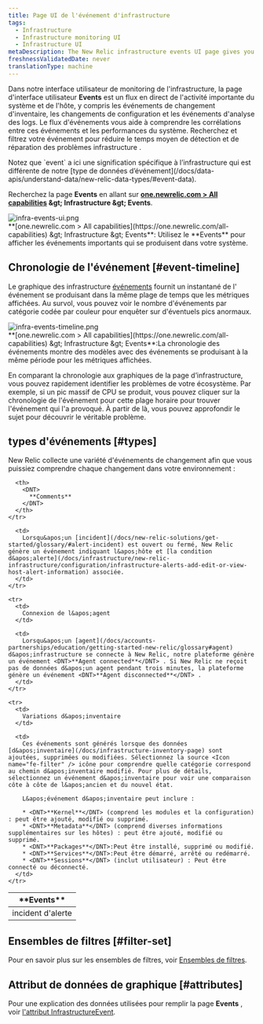 ```yaml
---
title: Page UI de l'événement d'infrastructure
tags:
  - Infrastructure
  - Infrastructure monitoring UI
  - Infrastructure UI
metaDescription: The New Relic infrastructure events UI page gives you a unified timeline of important changes and events in your architecture.
freshnessValidatedDate: never
translationType: machine
---
```


Dans notre interface utilisateur de monitoring de l&apos;infrastructure, la page d&apos;interface utilisateur <DNT>**Events**</DNT> est un flux en direct de l&apos;activité importante du système et de l&apos;hôte, y compris les événements de changement d&apos;inventaire, les changements de configuration et les événements d&apos;analyse des logs. Le flux d&apos;événements vous aide à comprendre les corrélations entre ces événements et les performances du système. Recherchez et filtrez votre événement pour réduire le temps moyen de détection et de réparation des problèmes infrastructure .

<Callout variant="tip">
  Notez que `event` a ici une signification spécifique à l’infrastructure qui est différente de notre [type de données d’événement](/docs/data-apis/understand-data/new-relic-data-types/#event-data).
</Callout>

Recherchez la page <DNT>**Events**</DNT> en allant sur <DNT>**[one.newrelic.com &gt; All capabilities](https://one.newrelic.com/all-capabilities) &amp;gt; Infrastructure &amp;gt; Events**</DNT>.

<img title="infra-events-ui.png" alt="infra-events-ui.png" src="/images/infrastructure_screenshot-crop_events.webp" />

<figcaption>
  <DNT>**[one.newrelic.com &gt; All capabilities](https://one.newrelic.com/all-capabilities) &amp;gt; Infrastructure &amp;gt; Events**</DNT>: Utilisez le <DNT>**Events**</DNT> pour afficher les événements importants qui se produisent dans votre système.
</figcaption>

## Chronologie de l&apos;événement [#event-timeline]

Le graphique des infrastructure [événements](/docs/infrastructure/new-relic-infrastructure/infrastructure-ui-pages/infrastructure-events-page) fournit un instantané de l&apos; événement se produisant dans la même plage de temps que les métriques affichées. Au survol, vous pouvez voir le nombre d&apos;événements par catégorie codée par couleur pour enquêter sur d&apos;éventuels pics anormaux.

<img title="infra-events-timeline.png" alt="infra-events-timeline.png" src="/images/infrastructure_screenshot-crop_events-timeline.webp" />

<figcaption>
  <DNT>**[one.newrelic.com &gt; All capabilities](https://one.newrelic.com/all-capabilities) &amp;gt; Infrastructure &amp;gt; Events**</DNT>:La chronologie des événements montre des modèles avec des événements se produisant à la même période pour les métriques affichées.
</figcaption>

En comparant la chronologie aux graphiques de la page d’infrastructure, vous pouvez rapidement identifier les problèmes de votre écosystème. Par exemple, si un pic massif de CPU se produit, vous pouvez cliquer sur la chronologie de l&apos;événement pour cette plage horaire pour trouver l&apos;événement qui l&apos;a provoqué. À partir de là, vous pouvez approfondir le sujet pour découvrir le véritable problème.

## types d&apos;événements [#types]

New Relic collecte une variété d&apos;événements de changement afin que vous puissiez comprendre chaque changement dans votre environnement :

<table>
  <thead>
    <tr>
      <th style={{ width: "200px" }}>
        <DNT>
          **Events**
        </DNT>
      </th>

      <th>
        <DNT>
          **Comments**
        </DNT>
      </th>
    </tr>
  </thead>

  <tbody>
    <tr>
      <td>
        incident d&apos;alerte
      </td>

      <td>
        Lorsqu&apos;un [incident](/docs/new-relic-solutions/get-started/glossary/#alert-incident) est ouvert ou fermé, New Relic génère un événement indiquant l&apos;hôte et [la condition d&apos;alerte](/docs/infrastructure/new-relic-infrastructure/configuration/infrastructure-alerts-add-edit-or-view-host-alert-information) associée.
      </td>
    </tr>

    <tr>
      <td>
        Connexion de l&apos;agent
      </td>

      <td>
        Lorsqu&apos;un [agent](/docs/accounts-partnerships/education/getting-started-new-relic/glossary#agent) d&apos;infrastructure se connecte à New Relic, notre plateforme génère un événement <DNT>**Agent connected**</DNT> . Si New Relic ne reçoit pas de données d&apos;un agent pendant trois minutes, la plateforme génère un événement <DNT>**Agent disconnected**</DNT> .
      </td>
    </tr>

    <tr>
      <td>
        Variations d&apos;inventaire
      </td>

      <td>
        Ces événements sont générés lorsque des données [d&apos;inventaire](/docs/infrastructure-inventory-page) sont ajoutées, supprimées ou modifiées. Sélectionnez la source <Icon name="fe-filter" /> icône pour comprendre quelle catégorie correspond au chemin d&apos;inventaire modifié. Pour plus de détails, sélectionnez un événement d&apos;inventaire pour voir une comparaison côte à côte de l&apos;ancien et du nouvel état.

        L&apos;événement d&apos;inventaire peut inclure :

        * <DNT>**Kernel**</DNT> (comprend les modules et la configuration) : peut être ajouté, modifié ou supprimé.
        * <DNT>**Metadata**</DNT> (comprend diverses informations supplémentaires sur les hôtes) : peut être ajouté, modifié ou supprimé.
        * <DNT>**Packages**</DNT>:Peut être installé, supprimé ou modifié.
        * <DNT>**Services**</DNT>:Peut être démarré, arrêté ou redémarré.
        * <DNT>**Sessions**</DNT> (inclut utilisateur) : Peut être connecté ou déconnecté.
      </td>
    </tr>
  </tbody>
</table>

## Ensembles de filtres [#filter-set]

Pour en savoir plus sur les ensembles de filtres, voir [Ensembles de filtres](/docs/infrastructure/infrastructure-ui-pages/infrastructure-inventory-page-search-your-entire-infrastructure#filter-sets).

## Attribut de données de graphique [#attributes]

Pour une explication des données utilisées pour remplir la page <DNT>**Events**</DNT> , voir [l&apos;attribut InfrastructureEvent](/attribute-dictionary/?event=InfrastructureEvent).